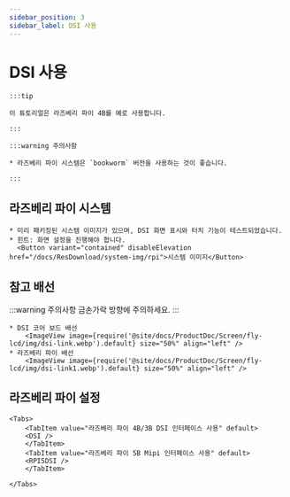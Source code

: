 ```yaml
---
sidebar_position: 3
sidebar_label: DSI 사용
---
```







# DSI 사용

    :::tip

    이 튜토리얼은 라즈베리 파이 4B를 예로 사용합니다.

    :::

    :::warning 주의사항

    * 라즈베리 파이 시스템은 `bookworm` 버전을 사용하는 것이 좋습니다.

    :::

## 라즈베리 파이 시스템
    * 미리 패키징된 시스템 이미지가 있으며, DSI 화면 표시와 터치 기능이 테스트되었습니다.
    * 힌트: 화면 설정을 진행해야 합니다.
      <Button variant="contained" disableElevation href="/docs/ResDownload/system-img/rpi">시스템 이미지</Button>

## 참고 배선

:::warning 주의사항
금손가락 방향에 주의하세요.
:::


    * DSI 코어 보드 배선
        <ImageView image={require('@site/docs/ProductDoc/Screen/fly-lcd/img/dsi-link.webp').default} size="50%" align="left" />
    * 라즈베리 파이 배선
        <ImageView image={require('@site/docs/ProductDoc/Screen/fly-lcd/img/dsi-link1.webp').default} size="50%" align="left" />

## 라즈베리 파이 설정

    <Tabs>
        <TabItem value="라즈베리 파이 4B/3B DSI 인터페이스 사용" default>
        <DSI />
        </TabItem>
        <TabItem value="라즈베리 파이 5B Mipi 인터페이스 사용" default>
        <RPI5DSI />
        </TabItem>

    </Tabs>